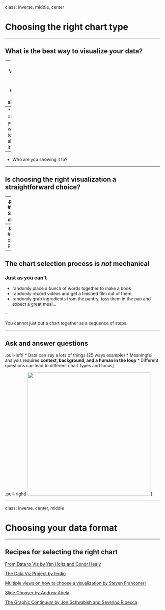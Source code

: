 class: inverse, middle, center

# Choosing the right chart type

---

## What is the best way to visualize your data?

--
* What do you want to show?

--
* Why do you want to show it?

--
* Who are you showing it to?

---

## Is choosing the right visualization a straightforward choice?

--
.pull-left[
### Smaller datasets

* Look at the data
* Choose which patterns you want to visualize
]

--
.pull-right[
### Larger datasets
* Experiment
]


---

## The chart selection process is _not_ mechanical

### Just as you can't
* randomly place a bunch of words together to make a book
* randomly record videos and get a finished film out of them
* randomly grab ingredients from the pantry, toss them in the pan and expect a great meal...

--

You cannot just put a chart together as a sequence of steps.

---

## Ask and answer questions

.pull-left[
* Data can say a lots of things (25 ways example) 
* Meaningful analysis requires **context, background, and a human in the loop**
* Different questions can lead to different chart types and focus
]

.pull-right[
<img src="https://flowingdata.com/wp-content/uploads/2019/04/Better-questions-for-data-analysis-750x804.png" width=400>
]

---

class: inverse, center, middle

# Choosing your data format

---

## Recipes for selecting the right chart

[From Data to Viz by Yan Holtz and Conor Healy](https://www.data-to-viz.com/)

[The Data Viz Project by ferdio](https://datavizproject.com/)

[Multiple views on how to choose a visualization by Steven Franconeri](http://experception.net/Franconeri_ExperCeptionDotNet_DataVisQuickRef.pdf)

[Slide Chooser by Andrew Abela](https://extremepresentation.typepad.com/blog/2015/01/announcing-the-slide-chooser.html)

[The Graphic Continuum by Jon Schwabish and Severino Ribecca](https://policyviz.com/2014/09/09/graphic-continuum/)
